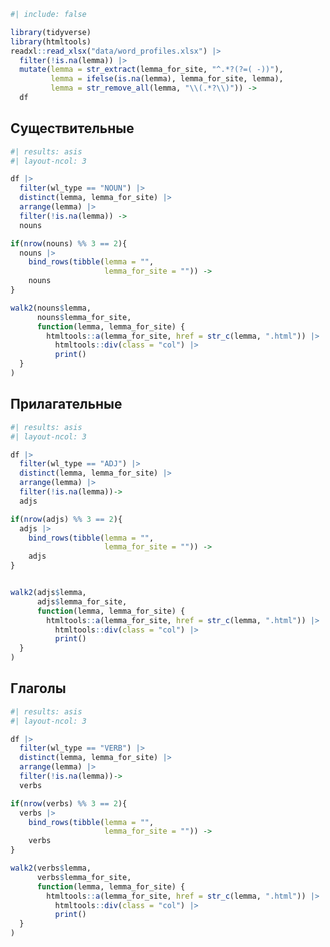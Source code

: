 ```r
#| include: false

library(tidyverse)
library(htmltools)
readxl::read_xlsx("data/word_profiles.xlsx") |> 
  filter(!is.na(lemma)) |> 
  mutate(lemma = str_extract(lemma_for_site, "^.*?(?=( -))"),
         lemma = ifelse(is.na(lemma), lemma_for_site, lemma),
         lemma = str_remove_all(lemma, "\\(.*?\\)")) ->
  df
```


::: {.panel-tabset}

## Существительные

```r
#| results: asis
#| layout-ncol: 3

df |> 
  filter(wl_type == "NOUN") |> 
  distinct(lemma, lemma_for_site) |> 
  arrange(lemma) |> 
  filter(!is.na(lemma)) ->
  nouns

if(nrow(nouns) %% 3 == 2){
  nouns |> 
    bind_rows(tibble(lemma = "", 
                     lemma_for_site = "")) ->
    nouns
}

walk2(nouns$lemma, 
      nouns$lemma_for_site,
      function(lemma, lemma_for_site) {
        htmltools::a(lemma_for_site, href = str_c(lemma, ".html")) |>
          htmltools::div(class = "col") |>
          print()
  }
)
```


## Прилагательные

```r
#| results: asis
#| layout-ncol: 3

df |> 
  filter(wl_type == "ADJ") |> 
  distinct(lemma, lemma_for_site) |> 
  arrange(lemma) |> 
  filter(!is.na(lemma))->
  adjs

if(nrow(adjs) %% 3 == 2){
  adjs |> 
    bind_rows(tibble(lemma = "", 
                     lemma_for_site = "")) ->
    adjs
}


walk2(adjs$lemma, 
      adjs$lemma_for_site,
      function(lemma, lemma_for_site) {
        htmltools::a(lemma_for_site, href = str_c(lemma, ".html")) |>
          htmltools::div(class = "col") |>
          print()
  }
)
```


## Глаголы

```r
#| results: asis
#| layout-ncol: 3

df |> 
  filter(wl_type == "VERB") |> 
  distinct(lemma, lemma_for_site) |> 
  arrange(lemma) |> 
  filter(!is.na(lemma))->
  verbs

if(nrow(verbs) %% 3 == 2){
  verbs |> 
    bind_rows(tibble(lemma = "", 
                     lemma_for_site = "")) ->
    verbs
}

walk2(verbs$lemma, 
      verbs$lemma_for_site,
      function(lemma, lemma_for_site) {
        htmltools::a(lemma_for_site, href = str_c(lemma, ".html")) |>
          htmltools::div(class = "col") |>
          print()
  }
)
```

:::